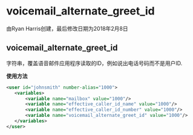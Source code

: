 # voicemail_alternate_greet_id

由Ryan Harris创建，最后修改日期为2018年2月8日

## voicemail_alternate_greet_id

字符串，覆盖语音邮件应用程序读取的ID，例如说出电话号码而不是用户ID.

**使用方法**

```xml
<user id="johnsmith" number-alias="1000">
   <variables>
       <variable name="mailbox" value="1000"/>
       <variable name="effective_caller_id_name" value="1000"/>
       <variable name="effective_caller_id_number" value="1000"/>
       <variable name="voicemail_alternate_greet_id" value="1000"/>
   </variables>
</user>
```